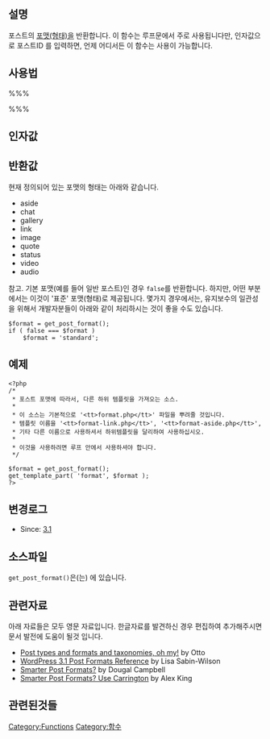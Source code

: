 == 설명 ==

포스트의 [[ko:Post Formats|포맷(형태)]]을 반환합니다. 이 함수는 루프문에서 주로 사용됩니다만, 인자값으로 포스트ID 를 입력하면, 언제 어디서든 이 함수는 사용이 가능합니다.

== 사용법 ==

%%%<?php $format = get_post_format( $post_id ); ?>%%%

== 인자값 ==

{{Parameter|$post_id|integer|포스트 ID.|Optional|현재 루프 중인 포스트 혹은 현재 포스트}}

== 반환값 ==
{{Return|Format|string|포스트의 포맷(형태) 값, 혹은 <tt>false</tt> 값. false값은 지정된 포맷이 없는 경우 발생합니다.}}

현재 정의되어 있는 포맷의 형태는 아래와 같습니다. 
* aside
* chat
* gallery
* link
* image
* quote
* status
* video
* audio

참고. 
기본 포맷(예를 들어 일반 포스트)인 경우 <tt>false</tt>를 반환합니다. 하지만, 어떤 부분에서는 이것이 '표준' 포맷(형태)로 제공됩니다. 몇가지 경우에서는, 유지보수의 일관성을 위해서 개발자분들이 아래와 같이 처리하시는 것이 좋을 수도 있습니다. 

<pre>
$format = get_post_format();
if ( false === $format )
	$format = 'standard';
</pre>

== 예제 ==
<pre>
<?php
/*
 * 포스트 포맷에 따라서, 다른 하위 템플릿을 가져오는 소스.
 * 
 * 이 소스는 기본적으로 '<tt>format.php</tt>' 파일을 뿌려줄 것입니다. 
 * 템플릿 이름을 '<tt>format-link.php</tt>', '<tt>format-aside.php</tt>', 
 * 기타 다른 이름으로 사용하셔서 하위템플릿을 달리하여 사용하십시오.
 *
 * 이것을 사용하려면 루프 안에서 사용하셔야 합니다. 
 */

$format = get_post_format();
get_template_part( 'format', $format );
?>
</pre>

== 변경로그 ==

* Since: [[Version 3.1|3.1]]

== 소스파일 ==

<tt>get_post_format()</tt>은(는) {{Trac|wp-includes/post.php}}에 있습니다.

== 관련자료 ==

아래 자료들은 모두 영문 자료입니다. 한글자료를 발견하신 경우 편집하여 추가해주시면 문서 발전에 도움이 될것 입니다.

* [http://ottopress.com/2010/post-types-and-formats-and-taxonomies-oh-my/ Post types and formats and taxonomies, oh my!] by Otto
* [http://lisasabin-wilson.com/wordpress-3-1-post-formats-reference WordPress 3.1 Post Formats Reference] by Lisa Sabin-Wilson
* [http://dougal.gunters.org/blog/2010/12/10/smarter-post-formats Smarter Post Formats?] by Dougal Campbell
* [http://alexking.org/blog/2010/12/14/smarter-post-formats-use-carrington Smarter Post Formats? Use Carrington] by Alex King

== 관련된것들 ==

{{ko:Post Formats}}

{{ko:Tag Footer}}

[[Category:Functions]]
[[Category:함수]]